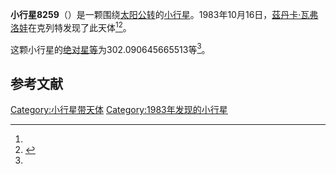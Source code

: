 {{Infobox planet
| bgcolour = #FFFFC0
| name = 8259
| symbol = 
| image = 
| caption = 
| discovery = yes
| discovery_ref = 
| discoverer = [[茲丹卡·瓦弗洛娃|茲丹卡·瓦弗洛娃]]
| discovery_site = [[克列特|克列特]] 
| discovered = 1983年10月16日
| designations = yes
| mp_name = 
| named_after = 
| alt_names = 1983 UG/ 1966 UD / 1992 HX6 / 1993 TC29
| mp_category = [[主带小行星|主带小行星]]
| orbit_ref = <ref name="a">[http://ssd.jpl.nasa.gov/sbdb.cgi?sstr=8259 8259] {{Wayback|url=http://ssd.jpl.nasa.gov/sbdb.cgi?sstr=8259 |date=20201124031226 }}，小行星數據庫瀏覽器（JPL Small-Body Database Browser）－[[美国国家航空航天局|美国国家航空航天局]]喷气推进实验室</ref>
| epoch = 2456400.5 (2013年4月18日更新)
| aphelion = {{convert|2.75387703094121|AU|km|3|abbr=on|lk=out}}
| perihelion = {{convert|1.754025182877959|AU|km|3|abbr=on}}
| semimajor = {{convert|2.253951106909585|AU|km|3|abbr=on}}
| eccentricity = 0.221799809
| period = 1235.990587 [[日|日]]<br />3.38[[儒略年|儒略年]]
| avg_speed = 
| inclination = 5.785133212995626
| asc_node = 77.58764187944085
| mean_anomaly = 
| arg_peri = 302.090645665513
| satellites = 
| physical_characteristics = yes
| dimensions = 
| mass = 
| density = 
| surface_grav = 
| escape_velocity = 
| sidereal_day = 
| axial_tilt = 
| pole_ecliptic_lat = 
| pole_ecliptic_lon = 
| albedo = 
| temperatures= 
| temp_name1 = 
| mean_temp_1 = 
| max_temp_1 = 
| temp_name2 = 
| max_temp_2 = 
| spectral_type = 
| abs_magnitude = 302.090645665513
}}

'''小行星8259'''（{{lang-en|8259}}）是一颗围绕[[太阳|太阳]][[公转|公转]]的[[小行星|小行星]]。1983年10月16日，[[茲丹卡·瓦弗洛娃|茲丹卡·瓦弗洛娃]]在克列特发现了此天体<ref name="a" /><ref>{{cite news|title=小行星列表|url=http://cfa-www.harvard.edu/iau/lists/NumberedMPs.txt|accessdate=2013-07-08|newspaper=哈佛大学|archive-date=2008-05-17|archive-url=https://web.archive.org/web/20080517010638/http://cfa-www.harvard.edu/iau/lists/NumberedMPs.txt|dead-url=no}}</ref>。

这颗小行星的[[绝对星等|绝对星等]]为302.090645665513等<ref name="a" />。

==参考文献==
{{reflist}}
{{Minor Planet Number|[[小行星8258|小行星8258]]|[[小行星8260|小行星8260]]}}

{{小天体}}

[[Category:小行星带天体|Category:小行星带天体]]
[[Category:1983年发现的小行星|Category:1983年发现的小行星]]

{{asteroid-stub}}
